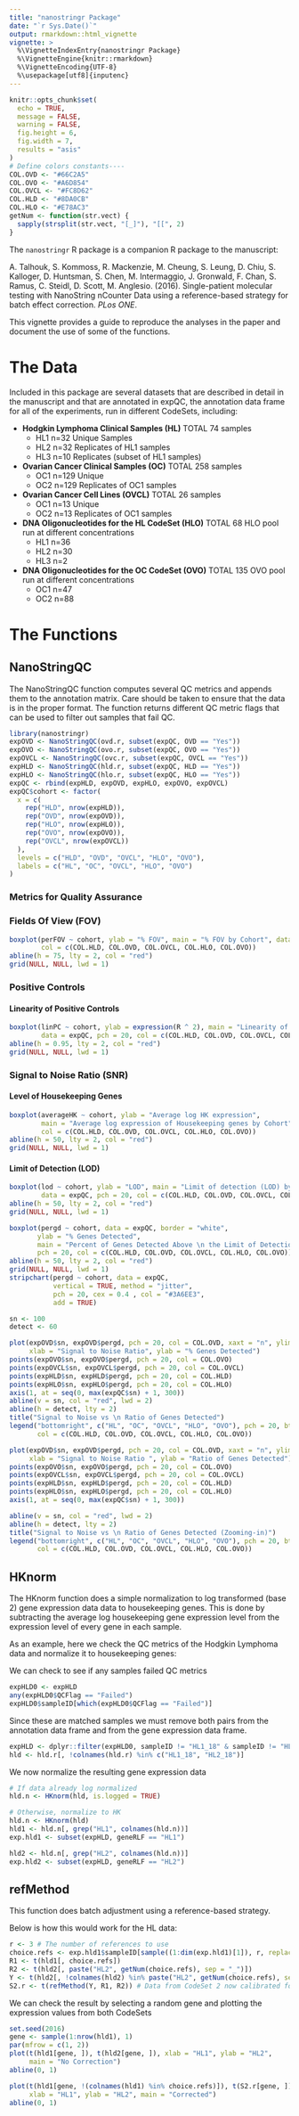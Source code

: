 ```yaml
---
title: "nanostringr Package"
date: "`r Sys.Date()`"
output: rmarkdown::html_vignette
vignette: >
  %\VignetteIndexEntry{nanostringr Package}
  %\VignetteEngine{knitr::rmarkdown}
  %\VignetteEncoding{UTF-8}
  %\usepackage[utf8]{inputenc}
---
```


```r
knitr::opts_chunk$set(
  echo = TRUE,
  message = FALSE,
  warning = FALSE,
  fig.height = 6,
  fig.width = 7,
  results = "asis"
)
# Define colors constants----
COL.OVD <- "#66C2A5"
COL.OVO <- "#A6D854"
COL.OVCL <- "#FC8D62"
COL.HLD <- "#8DA0CB"
COL.HLO <- "#E78AC3"
getNum <- function(str.vect) {
  sapply(strsplit(str.vect, "[_]"), "[[", 2)
}
```

The `nanostringr` R package is a companion R package to the manuscript:

A. Talhouk, S. Kommoss, R. Mackenzie, M. Cheung, S. Leung, D. Chiu, S. Kalloger, D. Huntsman, S. Chen, M. Intermaggio, J. Gronwald, F. Chan, S. Ramus, C. Steidl, D. Scott, M. Anglesio. (2016). Single-patient molecular testing with NanoString nCounter Data using a reference-based strategy for batch effect correction. *PLos ONE*.

This vignette provides a guide to reproduce the analyses in the paper and document the use of some of the functions.

# The Data
Included in this package are several datasets that are described in detail in the manuscript and that are annotated in expQC, the annotation data frame for all of the experiments, run in different CodeSets, including:

- **Hodgkin Lymphoma Clinical Samples (HL)**  TOTAL 74 samples	
    - HL1 n=32 Unique Samples
    - HL2 n=32 Replicates of HL1 samples
    - HL3 n=10 Replicates (subset of HL1 samples)

- **Ovarian Cancer Clinical Samples (OC)**  TOTAL 258 samples
    - OC1 n=129 Unique
    - OC2 n=129 Replicates of OC1 samples
	    
- **Ovarian Cancer Cell Lines (OVCL)**  TOTAL 26 samples
    - OC1 n=13 Unique
    - OC2 n=13 Replicates of OC1 samples
	
- **DNA Oligonucleotides for the HL CodeSet (HLO)** TOTAL 68 HLO pool run at different concentrations
    - HL1 n=36	
    - HL2 n=30	
    - HL3 n=2	
    
- **DNA Oligonucleotides for the OC CodeSet (OVO)** TOTAL 135 OVO pool run at different concentrations
    - OC1 n=47	
    - OC2 n=88	

# The Functions

## NanoStringQC

The NanoStringQC function computes several QC metrics and appends them to the annotation matrix. Care should be taken to ensure that the data is in the proper format. The function returns different QC metric flags that can be used to filter out samples that fail QC.

```r
library(nanostringr)
expOVD <- NanoStringQC(ovd.r, subset(expQC, OVD == "Yes"))
expOVO <- NanoStringQC(ovo.r, subset(expQC, OVO == "Yes"))
expOVCL <- NanoStringQC(ovc.r, subset(expQC, OVCL == "Yes"))
expHLD <- NanoStringQC(hld.r, subset(expQC, HLD == "Yes"))
expHLO <- NanoStringQC(hlo.r, subset(expQC, HLO == "Yes"))
expQC <- rbind(expHLD, expOVD, expHLO, expOVO, expOVCL)
expQC$cohort <- factor(
  x = c(
    rep("HLD", nrow(expHLD)),
    rep("OVD", nrow(expOVD)),
    rep("HLO", nrow(expHLO)),
    rep("OVO", nrow(expOVO)),
    rep("OVCL", nrow(expOVCL))
  ),
  levels = c("HLD", "OVD", "OVCL", "HLO", "OVO"),
  labels = c("HL", "OC", "OVCL", "HLO", "OVO")
)
```

### Metrics for Quality Assurance

### Fields Of View (FOV) 

```r
boxplot(perFOV ~ cohort, ylab = "% FOV", main = "% FOV by Cohort", data = expQC, pch = 20,
        col = c(COL.HLD, COL.OVD, COL.OVCL, COL.HLO, COL.OVO))
abline(h = 75, lty = 2, col = "red")
grid(NULL, NULL, lwd = 1)
```

### Positive Controls
    
#### Linearity of Positive Controls

```r
boxplot(linPC ~ cohort, ylab = expression(R ^ 2), main = "Linearity of Positive Controls by Cohort",
        data = expQC, pch = 20, col = c(COL.HLD, COL.OVD, COL.OVCL, COL.HLO, COL.OVO), ylim = c(0, 1))
abline(h = 0.95, lty = 2, col = "red")
grid(NULL, NULL, lwd = 1)
```

### Signal to Noise Ratio (SNR)

#### Level of Housekeeping Genes

```r
boxplot(averageHK ~ cohort, ylab = "Average log HK expression",
        main = "Average log expression of Housekeeping genes by Cohort", data = expQC, pch = 20,
        col = c(COL.HLD, COL.OVD, COL.OVCL, COL.HLO, COL.OVO))
abline(h = 50, lty = 2, col = "red")
grid(NULL, NULL, lwd = 1)
```

#### Limit of Detection (LOD)

```r
boxplot(lod ~ cohort, ylab = "LOD", main = "Limit of detection (LOD) by Cohort",
        data = expQC, pch = 20, col = c(COL.HLD, COL.OVD, COL.OVCL, COL.HLO, COL.OVO))
abline(h = 50, lty = 2, col = "red")
grid(NULL, NULL, lwd = 1)
```

```r
boxplot(pergd ~ cohort, data = expQC, border = "white",
       ylab = "% Genes Detected", 
       main = "Percent of Genes Detected Above \n the Limit of Detection", 
       pch = 20, col = c(COL.HLD, COL.OVD, COL.OVCL, COL.HLO, COL.OVO))
abline(h = 50, lty = 2, col = "red")
grid(NULL, NULL, lwd = 1)
stripchart(pergd ~ cohort, data = expQC, 
           vertical = TRUE, method = "jitter",  
           pch = 20, cex = 0.4 , col = "#3A6EE3", 
           add = TRUE) 
```

```r
sn <- 100
detect <- 60

plot(expOVD$sn, expOVD$pergd, pch = 20, col = COL.OVD, xaxt = "n", ylim = c(0, 100), xlim = range(expOVD$sn),
     xlab = "Signal to Noise Ratio", ylab = "% Genes Detected")
points(expOVO$sn, expOVO$pergd, pch = 20, col = COL.OVO)
points(expOVCL$sn, expOVCL$pergd, pch = 20, col = COL.OVCL)
points(expHLD$sn, expHLD$pergd, pch = 20, col = COL.HLD)
points(expHLO$sn, expHLO$pergd, pch = 20, col = COL.HLO)
axis(1, at = seq(0, max(expQC$sn) + 1, 300))
abline(v = sn, col = "red", lwd = 2)
abline(h = detect, lty = 2)
title("Signal to Noise vs \n Ratio of Genes Detected")
legend("bottomright", c("HL", "OC", "OVCL", "HLO", "OVO"), pch = 20, bty = 'n',
       col = c(COL.HLD, COL.OVD, COL.OVCL, COL.HLO, COL.OVO))
```

```r
plot(expOVD$sn, expOVD$pergd, pch = 20, col = COL.OVD, xaxt = "n", ylim = c(0, 100), xlim = c(0, 6000),
     xlab = "Signal to Noise Ratio ", ylab = "Ratio of Genes Detected")
points(expOVO$sn, expOVO$pergd, pch = 20, col = COL.OVO)
points(expOVCL$sn, expOVCL$pergd, pch = 20, col = COL.OVCL)
points(expHLD$sn, expHLD$pergd, pch = 20, col = COL.HLD)
points(expHLO$sn, expHLO$pergd, pch = 20, col = COL.HLO)
axis(1, at = seq(0, max(expQC$sn) + 1, 300))

abline(v = sn, col = "red", lwd = 2)
abline(h = detect, lty = 2)
title("Signal to Noise vs \n Ratio of Genes Detected (Zooming-in)")
legend("bottomright", c("HL", "OC", "OVCL", "HLO", "OVO"), pch = 20, bty = 'n',
       col = c(COL.HLD, COL.OVD, COL.OVCL, COL.HLO, COL.OVO))
```

## HKnorm

The HKnorm function does a simple normalization to log transformed (base 2) gene expression data data to housekeeping genes. This is done by subtracting the average log housekeeping gene expression level from the expression level of every gene in each sample.

As an example, here we check the QC metrics of the Hodgkin Lymphoma data and normalize it to housekeeping genes:

We can check to see if any samples failed QC metrics

```r
expHLD0 <- expHLD
any(expHLD0$QCFlag == "Failed")
expHLD0$sampleID[which(expHLD0$QCFlag == "Failed")]
```

Since these are matched samples we must remove both pairs from the annotation data frame and from the gene expression data frame.

```r
expHLD <- dplyr::filter(expHLD0, sampleID != "HL1_18" & sampleID != "HL2_18")
hld <- hld.r[, !colnames(hld.r) %in% c("HL1_18", "HL2_18")]
```

We now normalize the resulting gene expression data

```r
# If data already log normalized
hld.n <- HKnorm(hld, is.logged = TRUE)

# Otherwise, normalize to HK 
hld.n <- HKnorm(hld)
hld1 <- hld.n[, grep("HL1", colnames(hld.n))]
exp.hld1 <- subset(expHLD, geneRLF == "HL1")

hld2 <- hld.n[, grep("HL2", colnames(hld.n))]
exp.hld2 <- subset(expHLD, geneRLF == "HL2")
```

## refMethod

This function does batch adjustment using a reference-based strategy. 

Below is how this would work for the HL data:

```r
r <- 3 # The number of references to use
choice.refs <- exp.hld1$sampleID[sample((1:dim(exp.hld1)[1]), r, replace = F)] # select reference samples randomly
R1 <- t(hld1[, choice.refs])
R2 <- t(hld2[, paste("HL2", getNum(choice.refs), sep = "_")])
Y <- t(hld2[, !colnames(hld2) %in% paste("HL2", getNum(choice.refs), sep = "_")])
S2.r <- t(refMethod(Y, R1, R2)) # Data from CodeSet 2 now calibrated for CodeSet 1
```

We can check the result by selecting a random gene and plotting the expression values from both CodeSets

```r
set.seed(2016)
gene <- sample(1:nrow(hld1), 1)
par(mfrow = c(1, 2))
plot(t(hld1[gene, ]), t(hld2[gene, ]), xlab = "HL1", ylab = "HL2",
     main = "No Correction")
abline(0, 1)

plot(t(hld1[gene, !(colnames(hld1) %in% choice.refs)]), t(S2.r[gene, ]),
     xlab = "HL1", ylab = "HL2", main = "Corrected")
abline(0, 1)
```
